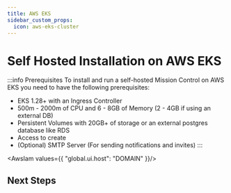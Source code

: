```yaml
---
title: AWS EKS
sidebar_custom_props:
  icon: aws-eks-cluster
---
```



# Self Hosted Installation on AWS EKS

:::info Prerequisites
To install and run a self-hosted Mission Control on AWS EKS you need to have the following prerequisites:

- EKS 1.28+ with an Ingress Controller
- 500m - 2000m of CPU and 6 - 8GB of Memory (2 - 4GB if using an external DB)
- Persistent Volumes with 20GB+ of storage or an external postgres database like RDS
- Access to create
- (Optional) SMTP Server (For sending notifications and invites)
:::

<AwsIam values={{
  "global.ui.host": "DOMAIN"
}}/>


## Next Steps

<Cards className="border border-t border-solid border-gray-200">


  <Card size="sm" title="Scrape AWS Resources" icon="aws" link="/integrations/aws/getting-started">
          <Tag label="Integration"/>
  </Card>

  <Card size="sm" title="Scraper" icon="aws" link="/guide/config-db/scrapers/aws">
          <Tag label="CRD"/>
  </Card>


</Cards>


